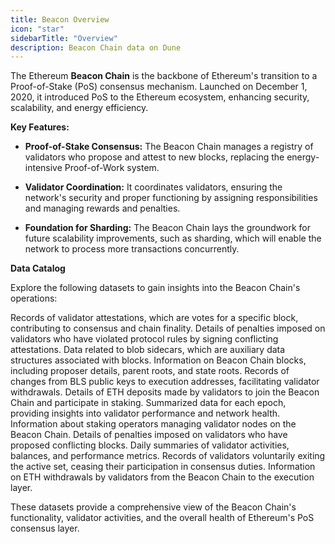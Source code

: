 ```yaml
---
title: Beacon Overview
icon: "star"
sidebarTitle: "Overview"
description: Beacon Chain data on Dune
---
```


The Ethereum **Beacon Chain** is the backbone of Ethereum's transition to a Proof-of-Stake (PoS) consensus mechanism. Launched on December 1, 2020, it introduced PoS to the Ethereum ecosystem, enhancing security, scalability, and energy efficiency.

**Key Features:**

- **Proof-of-Stake Consensus:** The Beacon Chain manages a registry of validators who propose and attest to new blocks, replacing the energy-intensive Proof-of-Work system.

- **Validator Coordination:** It coordinates validators, ensuring the network's security and proper functioning by assigning responsibilities and managing rewards and penalties.

- **Foundation for Sharding:** The Beacon Chain lays the groundwork for future scalability improvements, such as sharding, which will enable the network to process more transactions concurrently.

**Data Catalog**

Explore the following datasets to gain insights into the Beacon Chain's operations:



<CardGroup cols={2}>
  <Card title="Attestations" href="./attestations">
    Records of validator attestations, which are votes for a specific block, contributing to consensus and chain finality.
  </Card>
  <Card title="Attester Slashings" href="./attester-slashings">
    Details of penalties imposed on validators who have violated protocol rules by signing conflicting attestations.
  </Card>
  <Card title="Blob Sidecars" href="./blobs">
    Data related to blob sidecars, which are auxiliary data structures associated with blocks.
  </Card>
  <Card title="Blocks" href="./blocks">
    Information on Beacon Chain blocks, including proposer details, parent roots, and state roots.
  </Card>
  <Card title="BLS to Execution Changes"  href="./bls-to-execution-changes">
    Records of changes from BLS public keys to execution addresses, facilitating validator withdrawals.
  </Card>
  <Card title="Deposits" href="./deposits">
    Details of ETH deposits made by validators to join the Beacon Chain and participate in staking.
  </Card>
  <Card title="Epoch Summaries"  href="./epoch-summaries">
    Summarized data for each epoch, providing insights into validator performance and network health.
  </Card>
  <Card title="Operators"  href="./operators">
    Information about staking operators managing validator nodes on the Beacon Chain.
  </Card>
  <Card title="Proposer Slashings"  href="./proposer-slashings">
    Details of penalties imposed on validators who have proposed conflicting blocks.
  </Card>
  <Card title="Validator Day Summaries"  href="./validator-day-summaries">
    Daily summaries of validator activities, balances, and performance metrics.
  </Card>
  <Card title="Voluntary Exits"  href="./voluntary-exits">
    Records of validators voluntarily exiting the active set, ceasing their participation in consensus duties.
  </Card>
  <Card title="Withdrawals"  href="./withdrawals">
    Information on ETH withdrawals by validators from the Beacon Chain to the execution layer.
  </Card>
</CardGroup>

These datasets provide a comprehensive view of the Beacon Chain's functionality, validator activities, and the overall health of Ethereum's PoS consensus layer.





